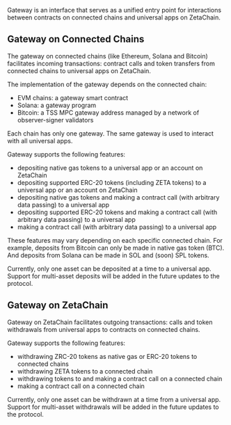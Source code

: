 Gateway is an interface that serves as a unified entry point for interactions
between contracts on connected chains and universal apps on ZetaChain.

## Gateway on Connected Chains

The gateway on connected chains (like Ethereum, Solana and Bitcoin) facilitates
incoming transactions: contract calls and token transfers from connected chains
to universal apps on ZetaChain.

The implementation of the gateway depends on the connected chain:

- EVM chains: a gateway smart contract
- Solana: a gateway program
- Bitcoin: a TSS MPC gateway address managed by a network of observer-signer
  validators

Each chain has only one gateway. The same gateway is used to interact with all
universal apps.

Gateway supports the following features:

- depositing native gas tokens to a universal app or an account on ZetaChain
- depositing supported ERC-20 tokens (including ZETA tokens) to a universal app
  or an account on ZetaChain
- depositing native gas tokens and making a contract call (with arbitrary data
  passing) to a universal app
- depositing supported ERC-20 tokens and making a contract call (with arbitrary
  data passing) to a universal app
- making a contract call (with arbitrary data passing) to a universal app

These features may vary depending on each specific connected chain. For example,
deposits from Bitcoin can only be made in native gas token (BTC). And deposits
from Solana can be made in SOL and (soon) SPL tokens.

Currently, only one asset can be deposited at a time to a universal app. Support
for multi-asset deposits will be added in the future updates to the protocol.

## Gateway on ZetaChain

Gateway on ZetaChain facilitates outgoing transactions: calls and token
withdrawals from universal apps to contracts on connected chains.

Gateway supports the following features:

- withdrawing ZRC-20 tokens as native gas or ERC-20 tokens to connected chains
- withdrawing ZETA tokens to a connected chain
- withdrawing tokens to and making a contract call on a connected chain
- making a contract call on a connected chain

Currently, only one asset can be withdrawn at a time from a universal app.
Support for multi-asset withdrawals will be added in the future updates to the
protocol.
